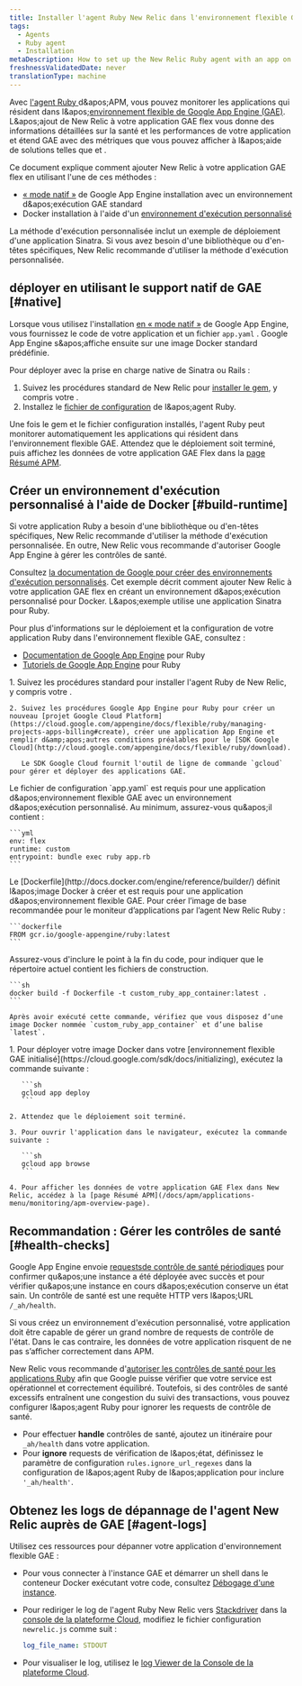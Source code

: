 ```yaml
---
title: Installer l'agent Ruby New Relic dans l'environnement flexible GAE
tags:
  - Agents
  - Ruby agent
  - Installation
metaDescription: How to set up the New Relic Ruby agent with an app on the Google App Engine (GAE) flexible environment.
freshnessValidatedDate: never
translationType: machine
---
```


Avec [l'agent Ruby ](/docs/agents/ruby-agent/getting-started/introduction-new-relic-ruby)d&amp;apos;APM, vous pouvez monitorer les applications qui résident dans l&amp;apos;[environnement flexible de Google App Engine (GAE)](https://cloud.google.com/appengine/docs/flexible/ruby/). L&amp;apos;ajout de New Relic à votre application GAE flex vous donne des informations détaillées sur la santé et les performances de votre application et étend GAE avec des métriques que vous pouvez afficher à l&amp;apos;aide de solutions telles que [<InlinePopover type="apm" />](/docs/apm)et [<InlinePopover type="browser" />](/docs/browser/new-relic-browser/getting-started/introduction-new-relic-browser).

Ce document explique comment ajouter New Relic à votre application GAE flex en utilisant l'une de ces méthodes :

* [« mode natif »](/docs/accounts-partnerships/partnerships/google-cloud-platform-gcp/google-app-engine-environment#native-mode) de Google App Engine installation avec un environnement d&amp;apos;exécution GAE standard
* Docker installation à l'aide d'un [environnement d'exécution personnalisé](https://cloud.google.com/appengine/docs/flexible/custom-runtimes/about-custom-runtimes)

La méthode d'exécution personnalisée inclut un exemple de déploiement d'une application Sinatra. Si vous avez besoin d'une bibliothèque ou d'en-têtes spécifiques, New Relic recommande d'utiliser la méthode d'exécution personnalisée.

## déployer en utilisant le support natif de GAE [#native]

Lorsque vous utilisez l'installation [en « mode natif »](/docs/accounts-partnerships/partnerships/google-cloud-platform-gcp/google-app-engine-environment#native-mode) de Google App Engine, vous fournissez le code de votre application et un fichier `app.yaml` . Google App Engine s&amp;apos;affiche ensuite sur une image Docker standard prédéfinie.

Pour déployer avec la prise en charge native de Sinatra ou Rails :

1. Suivez les procédures standard de New Relic pour [installer le gem](/docs/agents/ruby-agent/installation/install-new-relic-ruby-agent#Installing_the_Gem), y compris votre <InlinePopover type="licenseKey" />.
2. Installez le [fichier de configuration](/docs/agents/ruby-agent/installation/install-new-relic-ruby-agent#Configuration_file) de l&amp;apos;agent Ruby.

Une fois le gem et le fichier configuration installés, l'agent Ruby peut monitorer automatiquement les applications qui résident dans l'environnement flexible GAE. Attendez que le déploiement soit terminé, puis affichez les données de votre application GAE Flex dans la [page Résumé APM](/docs/apm/applications-menu/monitoring/apm-overview-page).

## Créer un environnement d'exécution personnalisé à l'aide de Docker [#build-runtime]

<Callout variant="tip">
  Si votre application Ruby a besoin d'une bibliothèque ou d'en-têtes spécifiques, New Relic recommande d'utiliser la méthode d'exécution personnalisée. En outre, New Relic vous recommande d'autoriser Google App Engine à gérer les contrôles de santé.
</Callout>

Consultez [la documentation de Google pour créer des environnements d'exécution personnalisés](https://cloud.google.com/appengine/docs/flexible/custom-runtimes/build). Cet exemple décrit comment ajouter New Relic à votre application GAE flex en créant un environnement d&amp;apos;exécution personnalisé pour Docker. L&amp;apos;exemple utilise une application Sinatra pour Ruby.

Pour plus d'informations sur le déploiement et la configuration de votre application Ruby dans l'environnement flexible GAE, consultez :

* [Documentation de Google App Engine](https://cloud.google.com/appengine/docs/flexible/ruby/) pour Ruby
* [Tutoriels de Google App Engine](https://cloud.google.com/appengine/docs/flexible/ruby/tutorials) pour Ruby

<CollapserGroup>
  <Collapser id="setup-gae" title="1. Configurer le projet GAE et installer la dépendance">
    1. Suivez les procédures standard pour installer l'agent Ruby de New Relic, y compris votre <InlinePopover type="licenseKey" />.

    2. Suivez les procédures Google App Engine pour Ruby pour créer un nouveau [projet Google Cloud Platform](https://cloud.google.com/appengine/docs/flexible/ruby/managing-projects-apps-billing#create), créer une application App Engine et remplir d&amp;apos;autres conditions préalables pour le [SDK Google Cloud](http://cloud.google.com/appengine/docs/flexible/ruby/download).

       Le SDK Google Cloud fournit l'outil de ligne de commande `gcloud` pour gérer et déployer des applications GAE.
  </Collapser>

  <Collapser id="configure-app-yaml" title="2. Configurez votre app.yaml">
    Le fichier de configuration `app.yaml` est requis pour une application d&amp;apos;environnement flexible GAE avec un environnement d&amp;apos;exécution personnalisé. Au minimum, assurez-vous qu&amp;apos;il contient :

    ```yml
    env: flex
    runtime: custom
    entrypoint: bundle exec ruby app.rb
    ```
  </Collapser>

  <Collapser id="configure-dockerfile" title="3. Configurer un Dockerfile">
    Le [Dockerfile](http://docs.docker.com/engine/reference/builder/) définit l&amp;apos;image Docker à créer et est requis pour une application d&amp;apos;environnement flexible GAE. Pour créer l’image de base recommandée pour le moniteur d’applications par l’agent New Relic Ruby :

    ```dockerfile
    FROM gcr.io/google-appengine/ruby:latest
    ```
  </Collapser>

  <Collapser id="build-docker-image" title="4. Créez une image Docker">
    Assurez-vous d'inclure le point à la fin du code, pour indiquer que le répertoire actuel contient les fichiers de construction.

    ```sh
    docker build -f Dockerfile -t custom_ruby_app_container:latest .
    ```

    Après avoir exécuté cette commande, vérifiez que vous disposez d’une image Docker nommée `custom_ruby_app_container` et d’une balise `latest`.
  </Collapser>

  <Collapser id="deploy-docker-image-to-gae" title="5. déployer l'image Docker dans l'environnement flexible GAE initialisé">
    1. Pour déployer votre image Docker dans votre [environnement flexible GAE initialisé](https://cloud.google.com/sdk/docs/initializing), exécutez la commande suivante :

       ```sh
       gcloud app deploy
       ```

    2. Attendez que le déploiement soit terminé.

    3. Pour ouvrir l'application dans le navigateur, exécutez la commande suivante :

       ```sh
       gcloud app browse
       ```

    4. Pour afficher les données de votre application GAE Flex dans New Relic, accédez à la [page Résumé APM](/docs/apm/applications-menu/monitoring/apm-overview-page).
  </Collapser>
</CollapserGroup>

<InstallFeedback />

## Recommandation : Gérer les contrôles de santé [#health-checks]

Google App Engine envoie [requestsde contrôle de santé périodiques](https://cloud.google.com/appengine/docs/flexible/ruby/how-instances-are-managed) pour confirmer qu&amp;apos;une instance a été déployée avec succès et pour vérifier qu&amp;apos;une instance en cours d&amp;apos;exécution conserve un état sain. Un contrôle de santé est une requête HTTP vers l&amp;apos;URL `/_ah/health`.

Si vous créez un environnement d'exécution personnalisé, votre application doit être capable de gérer un grand nombre de requests de contrôle de l'état. Dans le cas contraire, les données de votre application risquent de ne pas s’afficher correctement dans APM.

New Relic vous recommande d'[autoriser les contrôles de santé pour les applications Ruby](https://cloud.google.com/appengine/docs/flexible/ruby/how-instances-are-managed#health_checking) afin que Google puisse vérifier que votre service est opérationnel et correctement équilibré. Toutefois, si des contrôles de santé excessifs entraînent une congestion du suivi des transactions, vous pouvez configurer l&amp;apos;agent Ruby pour ignorer les requests de contrôle de santé.

* Pour effectuer <DNT>**handle**</DNT> contrôles de santé, ajoutez un itinéraire pour `_ah/health` dans votre application.
* Pour <DNT>**ignore**</DNT> requests de vérification de l&amp;apos;état, définissez le paramètre de configuration `rules.ignore_url_regexes` dans la configuration de l&amp;apos;agent Ruby de l&amp;apos;application pour inclure `'_ah/health'`.

## Obtenez les logs de dépannage de l'agent New Relic auprès de GAE [#agent-logs]

Utilisez ces ressources pour dépanner votre application d'environnement flexible GAE :

* Pour vous connecter à l'instance GAE et démarrer un shell dans le conteneur Docker exécutant votre code, consultez [Débogage d'une instance](https://cloud.google.com/appengine/docs/flexible/go/debugging-an-instance).

* Pour rediriger le log de l'agent Ruby New Relic vers [Stackdriver](http://cloud.google.com/logging/docs/view/logs_viewer_v2) dans la [console de la plateforme Cloud](https://cloud.google.com/compute/docs/console), modifiez le fichier configuration `newrelic.js` comme suit :

  ```yml
  log_file_name: STDOUT
  ```

* Pour visualiser le log, utilisez le [log Viewer de la Console de la plateforme Cloud](https://cloud.google.com/appengine/docs/flexible/php/writing-application-logs).